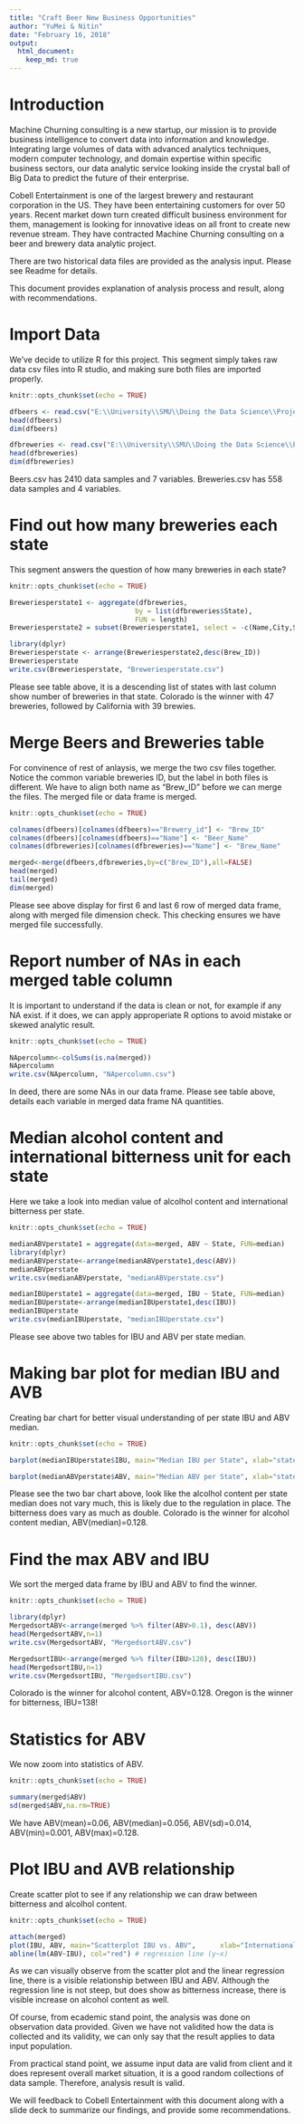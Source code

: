 ---
title: "Craft Beer New Business Opportunities"
author: "YuMei & Nitin"
date: "February 16, 2018"
output:
  html_document:
    keep_md: true
---
# Introduction
Machine Churning consulting is a new startup, our mission is to provide business intelligence to convert data into information and knowledge.  Integrating large volumes of data with advanced analytics techniques, modern computer technology, and domain expertise within specific business sectors, our data analytic service looking inside the crystal ball of Big Data to predict the future of their enterprise.

Cobell Entertainment is one of the largest brewery and restaurant corporation in the US. They have been entertaining customers for over 50 years. Recent market down turn created difficult business environment for them, management is looking for innovative ideas on all front to create new revenue stream. They have contracted Machine Churning consulting on a beer and brewery data analytic project. 

There are two historical data files are provided as the analysis input. Please see Readme for details.

This document provides explanation of analysis process and result, along with recommendations.

# Import Data
We've decide to utilize R for this project. This segment simply takes raw data csv files into R studio, and making sure both files are imported properly. 
```{r importdata, include=TRUE}
knitr::opts_chunk$set(echo = TRUE)

dfbeers <- read.csv("E:\\University\\SMU\\Doing the Data Science\\Project1\\Beers.csv",header = TRUE)
head(dfbeers)
dim(dfbeers)

dfbreweries <- read.csv("E:\\University\\SMU\\Doing the Data Science\\Project1\\Breweries.csv",header = TRUE)
head(dfbreweries)
dim(dfbreweries)
```
Beers.csv has 2410 data samples and 7 variables. Breweries.csv has 558 data samples and 4 variables.

# Find out how many breweries each state 
This segment answers the question of how many breweries in each state?

```{r number, include=TRUE}
knitr::opts_chunk$set(echo = TRUE)

Breweriesperstate1 <- aggregate(dfbreweries, 
                               by = list(dfbreweries$State), 
                               FUN = length)
Breweriesperstate2 = subset(Breweriesperstate1, select = -c(Name,City,State) )

library(dplyr)
Breweriesperstate <- arrange(Breweriesperstate2,desc(Brew_ID))
Breweriesperstate
write.csv(Breweriesperstate, "Breweriesperstate.csv")
```
Please see table above, it is a descending list of states with last column show number of breweries in that state. Colorado is the winner with 47 breweries, followed by California with 39 brewies.

# Merge Beers and Breweries table
For convinence of rest of anlaysis, we merge the two csv files together. Notice the common variable breweries ID, but the label in both files is different. We have to align both name as "Brew_ID" before we can merge the files. The merged file or data frame is merged.

```{r merge, include=TRUE}
knitr::opts_chunk$set(echo = TRUE)

colnames(dfbeers)[colnames(dfbeers)=="Brewery_id"] <- "Brew_ID"
colnames(dfbeers)[colnames(dfbeers)=="Name"] <- "Beer_Name"
colnames(dfbreweries)[colnames(dfbreweries)=="Name"] <- "Brew_Name"

merged<-merge(dfbeers,dfbreweries,by=c("Brew_ID"),all=FALSE)
head(merged)
tail(merged)
dim(merged)
```
Please see above display for first 6 and last 6 row of merged data frame, along with merged file dimension check. This checking ensures we have merged file successfully.

# Report number of NAs in each merged table column
It is important to understand if the data is clean or not, for example if any NA exist. if it does, we can apply approperiate R options to avoid mistake or skewed analytic result.

```{r NAs, include=TRUE}
knitr::opts_chunk$set(echo = TRUE)

NApercolumn<-colSums(is.na(merged))
NApercolumn
write.csv(NApercolumn, "NApercolumn.csv")
```
In deed, there are some NAs in our data frame. Please see table above, details each variable in merged data frame NA quantities. 

# Median alcohol content and international bitterness unit for each state
Here we take a look into median value of alcolhol content and international bitterness per state. 
```{r median, include=TRUE}
knitr::opts_chunk$set(echo = TRUE)

medianABVperstate1 = aggregate(data=merged, ABV ~ State, FUN=median)
library(dplyr)
medianABVperstate<-arrange(medianABVperstate1,desc(ABV))
medianABVperstate
write.csv(medianABVperstate, "medianABVperstate.csv")

medianIBUperstate1 = aggregate(data=merged, IBU ~ State, FUN=median)
medianIBUperstate<-arrange(medianIBUperstate1,desc(IBU))
medianIBUperstate
write.csv(medianIBUperstate, "medianIBUperstate.csv")

```
Please see above two tables for IBU and ABV per state median.

# Making bar plot for median IBU and AVB
Creating bar chart for better visual understanding of per state IBU and ABV median. 
```{r plot1, include=TRUE}
knitr::opts_chunk$set(echo = TRUE)

barplot(medianIBUperstate$IBU, main="Median IBU per State", xlab="states",ylab="median IBU",las=2, col=rainbow(20), names.arg=medianIBUperstate$State, horiz=FALSE,cex.axis=0.5, cex.names=0.5)

barplot(medianABVperstate$ABV, main="Median ABV per State", xlab="states",ylab="median ABV", las=2, col=rainbow(20), names.arg=medianABVperstate$State, horiz=FALSE,cex.axis=0.5, cex.names=0.5)
```
Please see the two bar chart above, look like the alcolhol content per state median does not vary much, this is likely due to the regulation in place. The bitterness does vary as much as double. Colorado is the winner for alcohol content median, ABV(median)=0.128.

# Find the max ABV and IBU
We sort the merged data frame by IBU and ABV to find the winner.
```{r max, include=TRUE}
knitr::opts_chunk$set(echo = TRUE)

library(dplyr)
MergedsortABV<-arrange(merged %>% filter(ABV>0.1), desc(ABV))
head(MergedsortABV,n=1)
write.csv(MergedsortABV, "MergedsortABV.csv")

MergedsortIBU<-arrange(merged %>% filter(IBU>120), desc(IBU))
head(MergedsortIBU,n=1)
write.csv(MergedsortIBU, "MergedsortIBU.csv")
```
Colorado is the winner for alcohol content, ABV=0.128. 
Oregon is the winner for bitterness, IBU=138!

# Statistics for ABV
We now zoom into statistics of ABV.
```{r ABV stats, include=TRUE}
knitr::opts_chunk$set(echo = TRUE)

summary(merged$ABV)
sd(merged$ABV,na.rm=TRUE)
```
We have ABV(mean)=0.06, ABV(median)=0.056, ABV(sd)=0.014, ABV(min)=0.001, ABV(max)=0.128. 

# Plot IBU and AVB relationship
Create scatter plot to see if any relationship we can draw between bitterness and alcolhol content.
```{r plot2, include=TRUE}
knitr::opts_chunk$set(echo = TRUE)

attach(merged)
plot(IBU, ABV, main="Scatterplot IBU vs. ABV",  	xlab="International Bitterness Units of the beer", ylab="Alcohol by volume of the beer", pch=19)
abline(lm(ABV~IBU), col="red") # regression line (y~x) 

```
As we can visually observe from the scatter plot and the linear regression line, there is a visible relationship between IBU and ABV. Although the regression line is not steep, but does show as bitterness increase, there is visible increase on alcohol content as well. 

Of course, from ecademic stand point, the analysis was done on observation data provided. Given we have not validited how the data is collected and its validity, we can only say that the result applies to data input population.

From practical stand point, we assume input data are valid from client and it does represent overall market situation, it is a good random collections of data sample. Therefore, analysis result is valid. 

We will feedback to Cobell Entertainment with this document along with a slide deck to summarize our findings, and provide some recommendations. 

